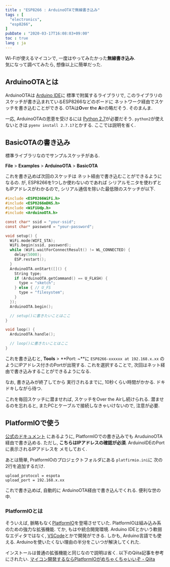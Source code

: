 ```yaml
---
title : "ESP8266 : ArduinoOTAで無線書き込み"
tags : [
  "electronics",
  "esp8266",
]
pubDate : "2020-03-17T16:08:03+09:00"
toc : true
lang : ja
---
```


Wi-Fiが使えるマイコンで,
一度はやってみたかった**無線書き込み**.  
気になって調べてみたら,
想像以上に簡単だった.

## ArduinoOTAとは

ArduinoOTAは
[Arduino IDE](https://www.arduino.cc/en/main/software)に
標準で附属するライブラリで,
このライブラリのスケッチが書き込まれているESP8266などのボードに
ネットワーク経由でスケッチを書き込むことができる.
OTAは**O**ver **t**he **A**irの略だそう.
そのまんま.

一応, ArduinoOTAの恩恵を受けるには
[Python 2.7](https://www.python.org/)が必要だそう.
`python2`が使えないときは
`pyenv install 2.7.17`とかする.
ここでは説明を省く.


## BasicOTAの書き込み

標準ライブラリなのでサンプルスケッチがある.

**File** > **Examples** > **ArduinoOTA** > **BasicOTA**

これを書き込めば次回のスケッチは
ネット経由で書き込むことができるようになるの. が,
ESP8266を1つしか使わないのであれば
シリアルモニタを使わずともIPアドレスがわかるので,
シリアル通信を除いた最低限のスケッチが以下.

```c
#include <ESP8266WiFi.h>
#include <ESP8266mDNS.h>
#include <WiFiUdp.h>
#include <ArduinoOTA.h>

const char* ssid = "your-ssid";
const char* password = "your-password";

void setup() {
  WiFi.mode(WIFI_STA);
  WiFi.begin(ssid, password);
  while (WiFi.waitForConnectResult() != WL_CONNECTED) {
    delay(5000);
    ESP.restart();
  }
  ArduinoOTA.onStart([]() {
    String type;
    if (ArduinoOTA.getCommand() == U_FLASH) {
      type = "sketch";
    } else { // U_FS
      type = "filesystem";
    }
  });
  ArduinoOTA.begin();

  // setup()に書きたいことはここ
}

void loop() {
  ArduinoOTA.handle();

  // loop()に書きたいことはここ
}
```

これを書き込むと,
**Tools** > **Port: ~**に
`ESP8266-xxxxxx at 192.168.x.xx`
のようにIPアドレス付きのPortが出現する.
これを選択することで,
次回はネット経由で書き込みすることができるようになる.

なお, 書き込みが終了してから
実行されるまでに, 10秒くらい時間がかかる.
ドキドキしながら待つ.

これを毎回スケッチに潜ませれば,
スケッチをOver the Airし続けられる.
潜ませるのを忘れると,
またPCとケーブルで接続しなきゃいけないので,
注意が必要.

## PlatformIOで使う

[公式のドキュメント](https://docs.platformio.org/en/latest/platforms/espressif8266.html#over-the-air-ota-update)
にあるように,
PlatformIOでの書き込みでも
AruduinoOTA経由で書き込める.
ただし, **こちらはIPアドレスの確認が必須**.
ArduinoIDEのPortに表示されるIPアドレスを
メモしておく.

あとは簡単,
PratformIOのプロジェクトフォルダにある
`platfirmio.ini`に
次の2行を追加するだけ.

```
upload_protocol = espota
upload_port = 192.168.x.xx
```

これで書き込めば, 自動的に
ArduinoOTA経由で書き込んでくれる.
便利な世の中.

### PlatformIOとは

そういえば, 脈略もなく[PlatformIO](https://platformio.org/)を登場させていた.
PlatformIOは組み込み系のための強力な拡張機能.
てか, もはや統合開発環境.
Arduino IDEとかいう軟弱なエディタではなく,
[VSCode](https://code.visualstudio.com/)とかで開発ができる.
しかも, Arduino言語でも使える.
Arduinoを使いたくない理由の半分をこいつが解決してくれた.

インストールは普通の拡張機能と同じなので説明は省く.
以下のQiita記事を参考にされたい.
[マイコン開発するならPlatformIOがめちゃくちゃいいぞ - Qiita](https://qiita.com/JotaroS/items/1930f156aab953194c9a)  
